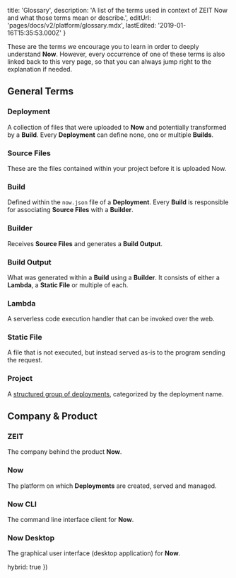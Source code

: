 
  title: 'Glossary',
  description:
    'A list of the terms used in context of ZEIT Now and what those terms mean or describe.',
  editUrl: 'pages/docs/v2/platform/glossary.mdx',
  lastEdited: '2019-01-16T15:35:53.000Z'
}

These are the terms we encourage you to learn in order to deeply understand **Now**. However, every occurrence of one of these terms is also linked back to this very page, so that you can always jump right to the explanation if needed.

## General Terms

### Deployment

A collection of files that were uploaded to **Now** and potentially transformed by a **Build**. Every **Deployment** can define none, one or multiple **Builds**.

### Source Files

These are the files contained within your project before it is uploaded Now.

### Build

Defined within the `now.json` file of a **Deployment**. Every **Build** is responsible for associating **Source Files** with a **Builder**.

### Builder

Receives **Source Files** and generates a **Build Output**.

### Build Output

What was generated within a **Build** using a **Builder**. It consists of either a **Lambda**, a **Static File** or multiple of each.

### Lambda

A serverless code execution handler that can be invoked over the web.

### Static File

A file that is not executed, but instead served as-is to the program sending the request.

### Project

A [structured group of deployments](/docs/v2/platform/projects), categorized by the deployment name.

## Company & Product

### ZEIT

The company behind the product **Now**.

### Now

The platform on which **Deployments** are created, served and managed.

### Now CLI

The command line interface client for **Now**.

### Now Desktop

The graphical user interface (desktop application) for **Now**.

  hybrid: true
})
